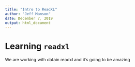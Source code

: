 ```yaml
---
title: "Intro to ReadXL"
author: "Jeff Manson"
date: December 7, 2019
output: html_document
---
```


# Learning `readxl`

We are working with datain readxl and it's going to be amazing

```r

```

